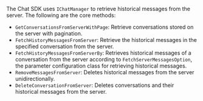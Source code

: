 <PlatformWrapper platform="unity">

The Chat SDK uses `IChatManager` to retrieve historical messages from the server. The following are the core methods:

- `GetConversationsFromServerWithPage`: Retrieve conversations stored on the server with pagination.
- `FetchHistoryMessagesFromServer`: Retrieve the historical messages in the specified conversation from the server.
- `FetchHistoryMessagesFromServerBy`: Retrieves historical messages of a conversation from the server according to `FetchServerMessagesOption`, the parameter configuration class for retrieving historical messages.
- `RemoveMessagesFromServer`: Deletes historical messages from the server unidirectionally.
- `DeleteConversationFromServer`: Deletes conversations and their historical messages from the server.

</PlatformWrapper>